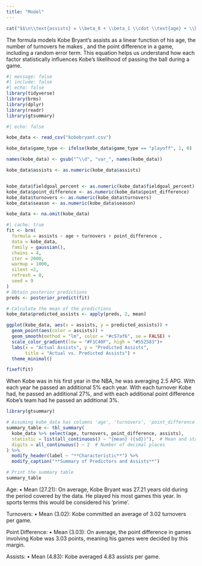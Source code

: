 ```yaml
---
title: "Model"
---
```


```r
cat("$$\n\\text{assists} = \\beta_0 + \\beta_1 \\cdot \\text{age} + \\beta_2 \\cdot \\text{turnovers} + \\beta_3 \\cdot \\text{point\\_difference} + \\epsilon\n$$")
```
The formula models Kobe Bryant’s assists as a linear function of his age, the number of turnovers he makes , and the point difference in a game, including a random error term. This equation helps us understand how each factor statistically influences Kobe’s likelihood of passing the ball during a game.


```r
#| message: false
#| include: false
#| echo: false
library(tidyverse)
library(brms)
library(dplyr)
library(readr)
library(gtsummary)

```


```r
#| echo: false

kobe_data <- read_csv("kobebryant.csv")

kobe_data$game_type <- ifelse(kobe_data$game_type == "playoff", 1, 0)

names(kobe_data) <- gsub("^\\d", "var_", names(kobe_data))

kobe_data$assists <- as.numeric(kobe_data$assists)


kobe_data$fieldgoal_percent <- as.numeric(kobe_data$fieldgoal_percent)
kobe_data$point_difference <- as.numeric(kobe_data$point_difference)
kobe_data$turnovers <- as.numeric(kobe_data$turnovers)
kobe_data$season <- as.numeric(kobe_data$season)

kobe_data <- na.omit(kobe_data)

```

```r
#| cache: true
fit <- brm(
  formula = assists ~ age + turnovers + point_difference ,
  data = kobe_data,
  family = gaussian(),
  chains = 4,
  iter = 2000,
  warmup = 1000,
  silent =2,
  refresh = 0,
  seed = 9
)
# Obtain posterior predictions
preds <- posterior_predict(fit)

# Calculate the mean of the predictions
kobe_data$predicted_assists <- apply(preds, 2, mean)
```


```r

ggplot(kobe_data, aes(x = assists, y = predicted_assists)) +
  geom_point(aes(color = assists)) +
  geom_smooth(method = "lm", color = "#c57af6", se = FALSE) +
  scale_color_gradient(low = "#F1C40F", high = "#552583")+
  labs(x = "Actual Assists", y = "Predicted Assists",
       title = "Actual vs. Predicted Assists") +
  theme_minimal()

```


```r

fixef(fit)
```
When Kobe was in his first year in the NBA, he was averaging 2.5 APG. With each year he passed an additional 5% each year. With each turnover Kobe had, he passed an additional 27%, and with each additional point difference Kobe's team had he passed an additional 3%.
```r
library(gtsummary)

# Assuming kobe_data has columns 'age', 'turnovers', 'point_difference', and 'assists'
summary_table <- tbl_summary(
  kobe_data %>% select(age, turnovers, point_difference, assists),
  statistic = list(all_continuous() ~ "{mean} ({sd})"),  # Mean and standard deviation
  digits = all_continuous() ~ 2  # Number of decimal places
) %>%
  modify_header(label ~ "**Characteristic**") %>%
  modify_caption("**Summary of Predictors and Assists**")

# Print the summary table
summary_table
```

Age:
	•	Mean (27.21): On average, Kobe Bryant was 27.21 years old during the period covered by the data. He played his most games this year. In sports terms this would be considered his 'prime'.

Turnovers:
	•	Mean (3.02): Kobe committed an average of 3.02 turnovers per game.

Point Difference:
	•	Mean (3.03): On average, the point difference in games involving Kobe was 3.03 points, meaning his games were decided by this margin.

Assists:
	•	Mean (4.83): Kobe averaged 4.83 assists per game.
	

